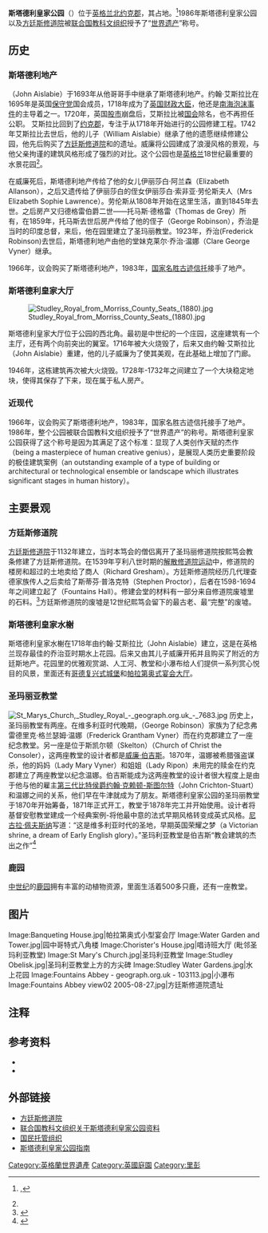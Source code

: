 {{refimprove|time=2013-09-29T09:12:12+00:00}}
{{coord|54|6|58|N|1|34|23|W|display=title}}
{{世界文化遗产概要表
| site_img = File:Studley Royal, Ripon.jpg
| site_img_capt = 斯塔德利皇家公园
| site_img_width = 250px
| zh_name = 斯塔德利皇家公园
| en_name = Studley Royal Park 
| fr_name = Parc de Studley Royal
| country = {{UK}}
| Region = 欧洲和北美地区
| criterion_c = 	(i) (iv)
| rg_year = 1986年
| ex_rg_year = 
| remarks = 
| ID = 372
| org_url = http://whc.unesco.org/en/list/372
| map_img = 
| map_img_width = 
| locator_x = 
| locator_y = 
}}

'''斯塔德利皇家公园'''（{{lang-en|Studley Royal Park}}）位于[[英格兰|英格兰]][[北约克郡|北约克郡]]，其占地{{convert|323|ha|acre|abbr=off}}。<ref>{{cite web |url=http://www.nationaltrust.org.uk/fountains-abbey/ |title=National Trust Fountains Abbey and Studley Royal Water Garden |work=web page |publisher=National Trust |accessdate=2013-09-30 |archive-date=2015-10-25 |archive-url=https://web.archive.org/web/20151025060353/http://www.nationaltrust.org.uk/fountains-abbey/ |dead-url=no }},</ref>1986年斯塔德利皇家公园以及[[方廷斯修道院|方廷斯修道院]]被[[联合国教科文组织|联合国教科文组织]]授予了“[[世界遗产|世界遗产]]”称号。

== 历史 ==
===斯塔德利地产===
{{tsl|en|John Aislabie|约翰·艾斯拉比}}（John Aislabie）于1693年从他哥哥手中继承了斯塔德利地产。约翰·艾斯拉比在1695年是英国[[保守党|保守党]]国会成员，1718年成为了[[财政大臣_(英国)|英国财政大臣]]，他还是[[南海泡沫事件|南海泡沫事件]]的主导着之一。1720年，英国[[股市|股市]]崩盘后，艾斯拉比被[[国会|国会]]除名，也不再担任公职。 艾斯拉比回到了[[约克郡|约克郡]]，专注于从1718年开始进行的公园修建工程。1742年艾斯拉比去世后，他的儿子{{tsl|en|William Aislabie (1700–1781)|威廉·艾斯拉比}}（William Aislabie）继承了他的遗愿继续修建公园，他先后购买了[[方廷斯修道院|方廷斯修道院]]和{{tsl|en|Fountains Hall|方廷斯会堂}}的遗址。威廉将公园建成了浪漫风格的景观，与他父亲拘谨的建筑风格形成了强烈的对比。这个公园也是[[英格兰|英格兰]]18世纪最重要的水景花园<ref name="heritage"/>。   

在威廉死后，斯塔德利地产传给了他的女儿伊丽莎白·阿兰森（Elizabeth Allanson），之后又遗传给了伊丽莎白的侄女伊丽莎白·索非亚·劳伦斯夫人（Mrs Elizabeth Sophie Lawrence）。劳伦斯从1808年开始在这里生活，直到1845年去世。之后房产又归德格雷伯爵二世——托马斯·德格雷（Thomas de Grey）所有，在1859年，托马斯去世后房产传给了他的侄子{{tsl|en|George Robinson, 1st Marquess of Ripon|乔治·罗宾逊}}（George Robinson），乔治是当时的印度总督，来后，他在园里建立了圣玛丽教堂。1923年，乔治{{tsl|en|Frederick Robinson, 2nd Marquess of Ripon|弗雷德里克·罗宾逊}}(Frederick Robinson)去世后，斯塔德利地产由他的堂妹克莱尔·乔治·温娜（Clare George Vyner）继承。

1966年，{{tsl|en|West Riding of Yorkshire|约克郡西区}}议会购买了斯塔德利地产，1983年，[[国家名胜古迹信托|国家名胜古迹信托]]接手了地产。

===斯塔德利皇家大厅===
[[Image:Studley_Royal_from_Morriss_County_Seats_(1880).jpg|thumb]]

斯塔德利皇家大厅位于公园的西北角。最初是中世纪的一个庄园，这座建筑有一个主厅，还有两个向前突出的翼室。1716年被大火烧毁了，后来又由约翰·艾斯拉比（John Aislabie）重建，他的儿子威廉为了使其美观，在此基础上增加了门廊。

1946年，这栋建筑再次被大火烧毁。1728年-1732年之间建立了一个大块稳定地块，使得其保存了下来，现在属于私人房产。

===近现代===
1966年，{{tsl|en|West Riding of Yorkshire|约克郡西区}}议会购买了斯塔德利地产，1983年，国家名胜古迹信托接手了地产。1986年，整个公园被联合国教科文组织授予了“世界遗产”的称号。斯塔德利皇家公园获得了这个称号是因为其满足了这个标准：显现了人类创作天赋的杰作（being a masterpiece of human creative genius），是展现人类历史重要阶段的极佳建筑案例（an outstanding example of a type of building or architectural or technological ensemble or landscape which illustrates significant stages in human history）。

==主要景观==

===方廷斯修道院===
[[方廷斯修道院|方廷斯修道院]]于1132年建立，当时本笃会的僧侣离开了圣玛丽修道院按熙笃会教条修建了方廷斯修道院。在1539年亨利八世时期的[[解散修道院运动|解散修道院运动]]中，修道院的楼房和超过{{convert|500|acre|ha}}的土地卖给了商人{{tsl|en|Richard Gresham|理查德·格雷沙姆}}（Richard Gresham）。方廷斯修道院经历几代理查德家族传人之后卖给了斯蒂芬·普洛克特（Stephen Proctor），后者在1598-1694年之间建立起了{{tsl|en|Fountains Hall|方廷斯会堂}}（Fountains Hall）。修建会堂的材料有一部分来自修道院废墟里的石料。<ref name="heritage">{{cite web |url= http://whc.unesco.org/en/list/372/ |title= Studley Royal Park including the Ruins of Fountains Abbey - UNESCO World Heritage Centre |accessdate= 2013-09-30 |archive-date= 2021-01-16 |archive-url= https://web.archive.org/web/20210116202831/https://whc.unesco.org/en/list/372 |dead-url= no }}</ref>方廷斯修道院的废墟是12世纪熙笃会留下的最古老、最“完整”的废墟。

===斯塔德利皇家水榭===
斯塔德利皇家水榭在1718年由约翰·艾斯拉比（John Aislabie）建立，这是在英格兰现存最佳的乔治亚时期水上花园。后来又由其儿子威廉开拓并且购买了附近的方廷斯地产。花园里的优雅观赏湖、人工河、教堂和小瀑布给人们提供一系列赏心悦目的风景，里面还有[[哥德复兴式建筑|哥德复兴式城堡]]和[[帕拉第奥式建筑|帕拉第奥式宴会大厅]]。

===圣玛丽亚教堂===
[[File:St_Marys_Church,_Studley_Royal_-_geograph.org.uk_-_7683.jpg|thumb]]
历史上，圣玛丽教堂有两座。在维多利亚时代晚期，{{tsl|en|George Robinson, 1st Marquess of Ripon|乔治·罗宾逊}}（George Robinson）家族为了纪念弗雷德里克·格兰瑟姆·温娜（Frederick Grantham Vyner）而在约克郡建立了一座纪念教堂。另一座是位于斯凯尔顿（Skelton）{{tsl|en|Church of Christ the Consoler|基督安慰教堂}}（Church of Christ the Consoler），这两座教堂的设计者都是[[威廉·伯吉斯|威廉·伯吉斯]]。1870年，温娜被希腊强盗谋杀，他的妈妈（Lady Mary Vyner）和姐姐（Lady Ripon）未用完的赎金在约克郡建立了两座教堂以纪念温娜。伯吉斯能成为这两座教堂的设计者很大程度上是由于他与他的雇主[[第三代比特侯爵约翰·克赖顿-斯图尔特|第三代比特侯爵约翰·克赖顿-斯图尔特]]（John Crichton-Stuart）和温娜之间的关系，他们早在牛津就成为了朋友。斯塔德利皇家公园的圣玛丽教堂于1870年开始筹备，1871年正式开工，教堂于1878年完工并开始使用。设计者将基督安慰教堂建成一个经典案例-将他最中意的法式早期风格转变成英式风格。[[尼古拉·佩夫斯纳|尼古拉·佩夫斯纳]]写道：“这是维多利亚时代的圣地，早期英国荣耀之梦（a Victorian shrine, a dream of Early English glory）。”圣玛利亚教堂是伯吉斯“教会建筑的杰出之作”<ref>{{cite web|url=http://www.english-heritage.org.uk/daysout/properties/st-marys-church-studley-royal/history-and-research-portico/|title=History and Research: St Mary's Church, Studley Royal | English Heritage|accessdate=2013-09-30|archive-date=2013-10-19|archive-url=https://web.archive.org/web/20131019182114/http://www.english-heritage.org.uk/daysout/properties/st-marys-church-studley-royal/history-and-research-portico/|dead-url=no}}</ref>

===鹿园===
[[中世纪|中世纪]]的[[鹿园|鹿园]]拥有丰富的动植物资源，里面生活着500多只鹿，还有一座教堂。 

==图片==
<gallery widths=180px heights=180px>
Image:Banqueting House.jpg|帕拉第奥式小型宴会厅 
Image:Water Garden and Tower.jpg|园中哥特式八角楼
Image:Chorister's House.jpg|唱诗班大厅 (毗邻圣玛利亚教堂)
Image:St Mary's Church.jpg|圣玛利亚教堂
Image:Studley Obelisk.jpg|圣玛利亚教堂上方的方尖碑
Image:Studley Water Gardens.jpg|水上花园
Image:Fountains Abbey - geograph.org.uk - 103113.jpg|小瀑布
Image:Fountains Abbey view02 2005-08-27.jpg|方廷斯修道院遗址
</gallery>

==注释==
{{reflist}}

==参考资料==
*{{cite web
 |last         = 
 |first        = 
 |authorlink   = 
 |coauthors    = 
 |title        = My turbulent life as an aristocrat
 |work         = [[The_Northern_Echo|The Northern Echo]]
 |publisher    = Newsquest Media Group
 |date         = 28 February 2005
 |url          = http://archive.thisisthenortheast.co.uk/2005/2/28/21464.html
 |format       = Web and Print
 |doi          = 
 |accessdate   = 4 February 2007
 |archive-date = 2007-10-08
 |archive-url  = https://web.archive.org/web/20071008152815/http://archive.thisisthenortheast.co.uk/2005/2/28/21464.html
 |dead-url     = yes
}}
*{{cite book
  | last = Crook
  | first = J. Mordaunt
  | authorlink =
  | coauthors =
  | title = William Burges and the High Victorian Dream
  | publisher = [[John_Murray_(publisher)|John Murray]]
  | year = 1981
  | location = London
  | url =
  | doi =
  | isbn = 0-7195-3822-X
  | page = 454  }}

==外部链接==
{{commons category|Studley Royal Park|斯塔德利皇家公园}}
*[http://www.fountainsabbey.org.uk/ 方廷斯修道院] {{Wayback|url=http://www.fountainsabbey.org.uk/ |date=20130814053227 }}
*[http://whc.unesco.org/pg.cfm?cid=31&id_site=372 联合国教科文组织关于斯塔德利皇家公园资料] {{Wayback|url=http://whc.unesco.org/pg.cfm?cid=31&id_site=372 |date=20170701210551 }}
*[https://web.archive.org/web/20110903075809/http://www.nationaltrust.org.uk/main/w-vh/w-visits/w-findaplace/w-fountainsabbeyandstudleyroyalwatergarden.htm 国民托管组织]
*[https://web.archive.org/web/20071018102654/http://gardenvisit.com/g/stud.htm 斯塔德利皇家公园指南]

{{英國世界遺產}}
[[Category:英格蘭世界遺產|Category:英格蘭世界遺產]]
[[Category:英國庭園|Category:英國庭園]]
[[Category:里彭|Category:里彭]]